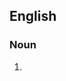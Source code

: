 {{also|hellènes|Hellènes}}

==English==

===Noun===
{{head|en|noun form}}

# {{plural of|Hellene|lang=en}}